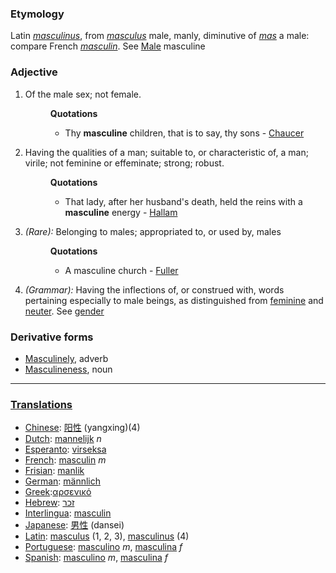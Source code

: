 ===Etymology===
Latin ''[[masculinus]]'', from ''[[masculus]]'' male, manly, diminutive of ''[[mas]]'' a male: compare French ''[[masculin]]''. See [[Male]] masculine
===Adjective===
#Of the male sex; not female.
#:'''Quotations'''
#:*Thy '''masculine''' children, that is to say, thy sons - [[Chaucer]]
#Having the qualities of a man; suitable to, or characteristic of, a man; virile; not feminine or effeminate; strong; robust.
#:'''Quotations'''
#:*That lady, after her husband's death, held the reins with a '''masculine''' energy - [[Hallam]]
#''(Rare):'' Belonging to males; appropriated to, or used by, males
#:'''Quotations'''
#:*A masculine church - [[Fuller]]
#''(Grammar):'' Having the inflections of, or construed with, words pertaining especially to male beings, as distinguished from [[feminine]] and [[neuter]]. See [[gender]]
===Derivative forms===
*[[Masculinely]], adverb
*[[Masculineness]], noun
----
=== [[Translations]] ===
*[[Chinese]]: [[阳性]] (yangxing)(4)
*[[Dutch]]: [[mannelijk]] ''n''
*[[Esperanto]]: [[virseksa]]
*[[French]]: [[masculin]] ''m''
*[[Frisian]]: [[manlik]]
*[[German]]: [[männlich]]
*[[Greek]]:[[αρσενικό]]
*[[Hebrew]]: [[זכר]]
*[[Interlingua]]: [[masculin]]
*[[Japanese]]: [[男性]] (dansei)
*[[Latin]]: [[masculus]] (1, 2, 3), [[masculinus]] (4)
*[[Portuguese]]: [[masculino]] ''m'', [[masculina]] ''f''
*[[Spanish]]: [[masculino]] ''m'', [[masculina]] ''f''